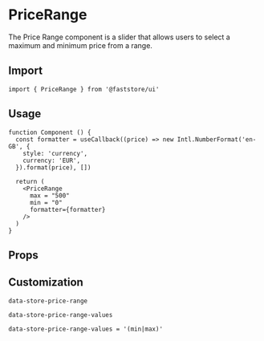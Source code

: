 
# PriceRange

The Price Range component is a slider that allows users to select a maximum and minimum price from a range.

## Import

```tsx
import { PriceRange } from '@faststore/ui'
```

## Usage

```tsx live
function Component () {
  const formatter = useCallback((price) => new Intl.NumberFormat('en-GB', {
    style: 'currency',
    currency: 'EUR',
  }).format(price), [])

  return (
    <PriceRange
      max = "500"
      min = "0"
      formatter={formatter}
    />
  )
}
```

## Props

<PropsComponent
    name="min"
    type= "number"
    description="The minimum value of the slider."
    required="true"
/>
<PropsComponent
    name="max"
    type= "number"
    description="The maximum value of the slider."
    required="true"
/>
<PropsComponent
    name="formatter"
    type= "string"
    description="Formatter function that transforms the raw price value and render the result."
    required="true"
    possibleValues="PriceFormatter | undefined"
/>
<PropsComponent
    name="onChange"
    type= "((value: { min: number; max: number; }) => void)"
    description="Callback that fires when the slider value changes."
/>
<PropsComponent
    name="getAriaValueText"
    type= '((value: number, thumb?: "max" | "min") => string)'
    description="A function used to set a human-readable value text based on the slider's current value."
/>
<PropsComponent
    name="className"
    type= "string"
    description="Returns the value of element's class content attribute."
/>
<PropsComponent
    name="variant"
    type= "string"
    description="The current use case variant for prices."
    possibleValues="selling | listing | spot | savings | installment"
/>
<PropsComponent
    name="aria-label"
    type= "string"
    description="Defines a string value that labels the current element."
/>
<PropsComponent
    name="testId"
    type= "string"
    description="ID to find this component in testing tools (e.g.: cypress, testing library, and jest)."
    defaultValue="store-price-range"
/>

## Customization

`data-store-price-range`

`data-store-price-range-values`

`data-store-price-range-values = '(min|max)'`
